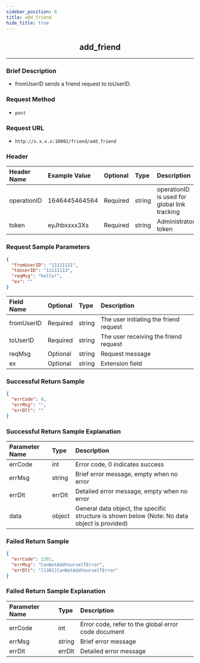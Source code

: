 ```yaml
---
sidebar_position: 6
title: add_friend
hide_title: true
---
```


<center>

## add_friend

</center>

---

### Brief Description
- fromUserID sends a friend request to toUserID.

### Request Method
- `post`

### Request URL
- `http://x.x.x.x:10002/friend/add_friend`

### Header
| Header Name  | Example Value | Optional | Type   | Description                                                |
|:------------ |:------------- |:-------- |:------ |:---------------------------------------------------------- |
| operationID  | 1646445464564 | Required | string | operationID is used for global link tracking               |
| token        | eyJhbxxxx3Xs  | Required | string | Administrator token                                        |

### Request Sample Parameters

```json
{
  "fromUserID": "11111111",
  "toUserID": "11111113",
  "reqMsg": "hello!",
  "ex": ""
}
```
| Field Name    | Optional | Type    | Description                                   |
|:------------- |:-------- |:------- |:--------------------------------------------- |
| fromUserID    | Required | string  | The user initiating the friend request        |
| toUserID      | Required | string  | The user receiving the friend request         |
| reqMsg        | Optional | string  | Request message                               |
| ex            | Optional | string  | Extension field                               |

### Successful Return Sample

```json
{
  "errCode": 0,
  "errMsg": "",
  "errDlt": ""
}
```
### Successful Return Sample Explanation

| Parameter Name | Type   | Description                                                                                     |
|:-------------- |:------ |:----------------------------------------------------------------------------------------------- |
| errCode        | int    | Error code, 0 indicates success                                                                 |
| errMsg         | string | Brief error message, empty when no error                                                        |
| errDlt         | errDlt | Detailed error message, empty when no error                                                     |
| data           | object | General data object, the specific structure is shown below (Note: No data object is provided)   |

### Failed Return Sample

```json
{
  "errCode": 1301,
  "errMsg": "CanNotAddYourselfError",
  "errDlt": "[1301]CanNotAddYourselfError"
}
```
### Failed Return Sample Explanation

| Parameter Name | Type   | Description                                        |
|:-------------- |:------ |:-------------------------------------------------- |
| errCode        | int    | Error code, refer to the global error code document |
| errMsg         | string | Brief error message                                |
| errDlt         | errDlt | Detailed error message                             |